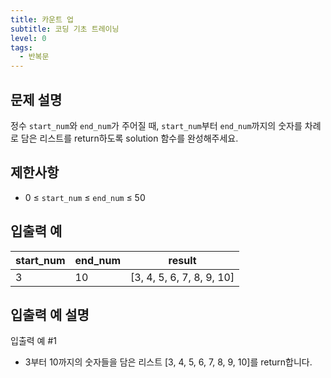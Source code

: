 ```yaml
---
title: 카운트 업
subtitle: 코딩 기초 트레이닝
level: 0
tags:
  - 반복문
---
```


## 문제 설명

정수 `start_num`와 `end_num`가 주어질 때, `start_num`부터 `end_num`까지의 숫자를 차례로 담은 리스트를 return하도록 solution 함수를 완성해주세요.

## 제한사항

- 0 ≤ `start_num` ≤ `end_num` ≤ 50

## 입출력 예

| start_num | end_num | result                      |
| --------- | ------- | --------------------------- |
| 3         | 10      | \[3, 4, 5, 6, 7, 8, 9, 10\] |

## 입출력 예 설명

입출력 예 #1

- 3부터 10까지의 숫자들을 담은 리스트 \[3, 4, 5, 6, 7, 8, 9, 10\]를 return합니다.
